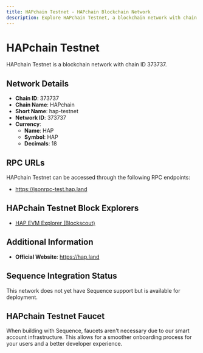 ```yaml
--- 
title: HAPchain Testnet - HAPchain Blockchain Network
description: Explore HAPchain Testnet, a blockchain network with chain ID 373737. Learn about its native currency, HAP, and how to interact with the network.
---
```


# HAPchain Testnet

HAPchain Testnet is a blockchain network with chain ID 373737.

## Network Details

- **Chain ID**: 373737
- **Chain Name**: HAPchain
- **Short Name**: hap-testnet
- **Network ID**: 373737
- **Currency**: 
  - **Name**: HAP
  - **Symbol**: HAP
  - **Decimals**: 18

## RPC URLs

HAPchain Testnet can be accessed through the following RPC endpoints:

- https://jsonrpc-test.hap.land

## HAPchain Testnet Block Explorers

- [HAP EVM Explorer (Blockscout)](https://blockscout-test.hap.land)

## Additional Information

- **Official Website**: https://hap.land

## Sequence Integration Status

This network does not yet have Sequence support but is available for deployment.

## HAPchain Testnet Faucet

When building with Sequence, faucets aren't necessary due to our smart account infrastructure. This allows for a smoother onboarding process for your users and a better developer experience.
